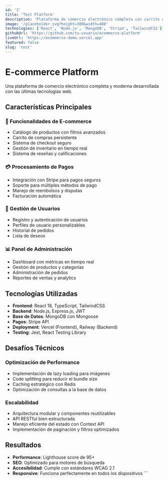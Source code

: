 ```yaml
---
id: '2'
title: 'Test Platform'
description: 'Plataforma de comercio electrónico completa con carrito de compras, sistema de pagos y panel de administración. Desarrollada con React, Node.js y MongoDB.'
image: '/placeholder.svg?height=300&width=400'
technologies: ['React', 'Node.js', 'MongoDB', 'Stripe', 'TailwindCSS']
githubUrl: 'https://github.com/tu-usuario/ecommerce-platform'
liveUrl: 'https://ecommerce-demo.vercel.app'
featured: false
slug: 'test'
---
```


# E-commerce Platform

Una plataforma de comercio electrónico completa y moderna desarrollada con las últimas tecnologías web.

## Características Principales

### 🛒 Funcionalidades de E-commerce
- Catálogo de productos con filtros avanzados
- Carrito de compras persistente
- Sistema de checkout seguro
- Gestión de inventario en tiempo real
- Sistema de reseñas y calificaciones

### 💳 Procesamiento de Pagos
- Integración con Stripe para pagos seguros
- Soporte para múltiples métodos de pago
- Manejo de reembolsos y disputas
- Facturación automática

### 👤 Gestión de Usuarios
- Registro y autenticación de usuarios
- Perfiles de usuario personalizables
- Historial de pedidos
- Lista de deseos

### 📊 Panel de Administración
- Dashboard con métricas en tiempo real
- Gestión de productos y categorías
- Administración de pedidos
- Reportes de ventas y analytics

## Tecnologías Utilizadas

- **Frontend**: React 18, TypeScript, TailwindCSS
- **Backend**: Node.js, Express.js, JWT
- **Base de Datos**: MongoDB con Mongoose
- **Pagos**: Stripe API
- **Deployment**: Vercel (Frontend), Railway (Backend)
- **Testing**: Jest, React Testing Library

## Desafíos Técnicos

### Optimización de Performance
- Implementación de lazy loading para imágenes
- Code splitting para reducir el bundle size
- Caching estratégico con Redis
- Optimización de consultas a la base de datos

### Escalabilidad
- Arquitectura modular y componentes reutilizables
- API RESTful bien estructurada
- Manejo eficiente del estado con Context API
- Implementación de paginación y filtros optimizados

## Resultados

- **Performance**: Lighthouse score de 95+
- **SEO**: Optimizado para motores de búsqueda
- **Accesibilidad**: Cumple con estándares WCAG 2.1
- **Responsive**: Funciona perfectamente en todos los dispositivos
\`\`\`
